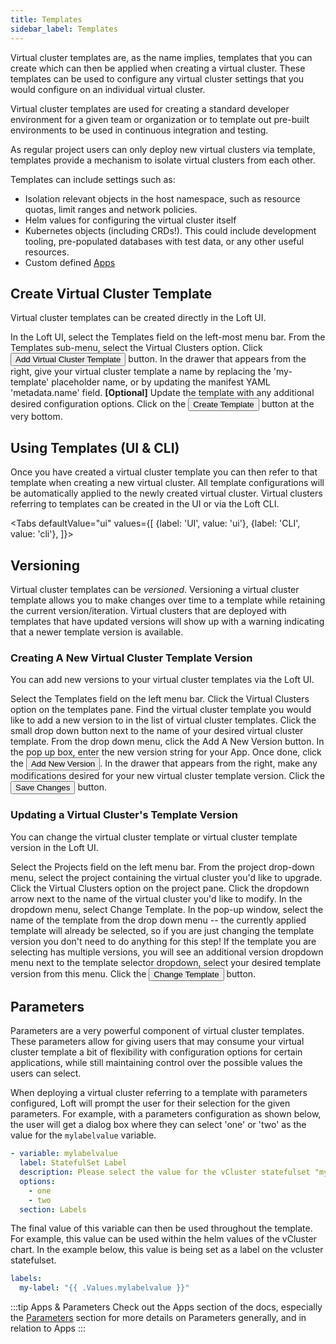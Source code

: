 ```yaml
---
title: Templates
sidebar_label: Templates
---
```



Virtual cluster templates are, as the name implies, templates that you can create which can then
be applied when creating a virtual cluster. These templates can be used to configure any virtual
cluster settings that you would configure on an individual virtual cluster.

Virtual cluster templates are used for creating a standard developer environment for a
given team or organization or to template out pre-built environments to be used in continuous
integration and testing.

As regular project users can only deploy new virtual clusters via template, templates provide a mechanism to
isolate virtual clusters from each other.

Templates can include settings such as:

- Isolation relevant objects in the host namespace, such as resource quotas, limit ranges and network policies.
- Helm values for configuring the virtual cluster itself
- Kubernetes objects (including CRDs!). This could include development tooling, pre-populated databases with test data, or any other useful resources.
- Custom defined [Apps](../apps/what-are-apps)

## Create Virtual Cluster Template

Virtual cluster templates can be created directly in the Loft UI.

<Flow id="create-vcluster-template-ui">
    <Step>
        In the Loft UI, select the <NavStep>Templates</NavStep> field on the left-most menu bar.
    </Step>
    <Step>
        From the Templates sub-menu, select the Virtual Clusters option.
    </Step>
    <Step>
        Click <Button>Add Virtual Cluster Template</Button> button.
    </Step>
    <Step>
        In the drawer that appears from the right, give your virtual cluster template a
        name by replacing the 'my-template' placeholder name, or by updating the
        manifest YAML 'metadata.name' field.
    </Step>
    <Step>
        <b>[Optional]</b> Update the template with any additional desired
        configuration options.
        <PartialVirtualClusterCreateOptionalTemplateUI/>
    </Step>
    <Step>
        Click on the <Button>Create Template</Button> button at the very bottom.
    </Step>
</Flow>


## Using Templates (UI & CLI)

Once you have created a virtual cluster template you can then refer to that template when
creating a new virtual cluster. All template configurations will be automatically applied to the
newly created virtual cluster. Virtual clusters referring to templates can be created in the UI
or via the Loft CLI.

<Tabs
    defaultValue="ui"
    values={[
        {label: 'UI', value: 'ui'},
        {label: 'CLI', value: 'cli'},
    ]}>
    <TabItem value="ui">
        <PartialVirtualClusterCreateUI/>
    </TabItem>
    <TabItem value="cli">
        <PartialVirtualClusterCreateCLI/>
    </TabItem>
</Tabs>


## Versioning

Virtual cluster templates can be <i>versioned</i>. Versioning a virtual cluster template allows you
to make changes over time to a template while retaining the current version/iteration. Virtual
clusters that are deployed with templates that have updated versions will show up with a warning
indicating that a newer template version is available.


### Creating A New Virtual Cluster Template Version

You can add new versions to your virtual cluster templates via the Loft UI.

<Flow id="create-virtual-cluster-template-version">
    <Step>
        Select the <NavStep>Templates</NavStep> field on the left menu bar.
    </Step>
    <Step>
        Click the Virtual Clusters option on the templates pane.
    </Step>
    <Step>
        Find the virtual cluster template you would like to add a new version to in the list of
        virtual cluster templates. Click the small drop down button next to the name of your
        desired virtual cluster template. From the drop down menu, click the <Label>Add A New
        Version</Label> button.
    </Step>
    <Step>
        In the pop up box, enter the new version string for your App. Once done, click the
        <Button>Add New Version</Button>.
    </Step>
    <Step>
        In the drawer that appears from the right, make any modifications desired for your new
        virtual cluster template version.
    </Step>
    <Step>
        Click the <Button>Save Changes</Button> button.
    </Step>
</Flow>


### Updating a Virtual Cluster's Template Version

You can change the virtual cluster template or virtual cluster template version in the Loft UI.

<Flow id="change-vcluster-template-ui">
    <Step>
        Select the <NavStep>Projects</NavStep> field on the left menu bar.
    </Step>
    <Step>
        From the project drop-down menu, select the project containing the virtual cluster you'd
        like to upgrade.
    </Step>
    <Step>
        Click the Virtual Clusters option on the project pane.
    </Step>
    <Step>
        Click the dropdown arrow next to the name of the virtual cluster you'd like to modify.
    </Step>
    <Step>
        In the dropdown menu, select <Label>Change Template</Label>.
    </Step>
    <Step>
        In the pop-up window, select the name of the template from the drop down menu -- the
        currently applied template will already be selected, so if you are just changing the
        template version you don't need to do anything for this step!
    </Step>
    <Step>
        If the template you are selecting has multiple versions, you will see an additional
        version dropdown menu next to the template selector dropdown, select your desired
        template version from this menu.
    </Step>
    <Step>
        Click the <Button>Change Template</Button> button.
    </Step>
</Flow>


## Parameters

Parameters are a very powerful component of virtual cluster templates. These parameters allow
for giving users that may consume your virtual cluster template a bit of flexibility with
configuration options for certain applications, while still maintaining control over the
possible values the users can select.

When deploying a virtual cluster referring to a template with parameters configured, Loft will
prompt the user for their selection for the given parameters. For example, with a parameters
configuration as shown below, the user will get a dialog box where they can select 'one' or
'two' as the value for the `mylabelvalue` variable.

```yaml
- variable: mylabelvalue
  label: StatefulSet Label
  description: Please select the value for the vCluster statefulset "my-label" key
  options:
    - one
    - two
  section: Labels
```

The final value of this variable can then be used throughout the template. For example, this
value can be used within the helm values of the vCluster chart. In the example below, this value
is being set as a label on the vcluster statefulset.

```yaml
labels:
  my-label: "{{ .Values.mylabelvalue }}"
```

:::tip Apps & Parameters
Check out the Apps section of the docs, especially the [Parameters](../apps/parameters) section for
more details on Parameters generally, and in relation to Apps
:::